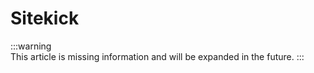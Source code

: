 # Sitekick

:::warning	
This article is missing information and will be expanded in the future. 
:::